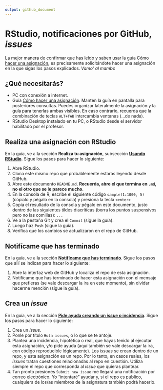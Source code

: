 ```yaml
---
output: github_document
---
```


<!-- Este .md fue generado a partir del .Rmd homónimo. Edítese el .Rmd -->


# RStudio, notificaciones por GitHub, *issues*

La mejor manera de confirmar que has leído y saben usar la guía [Cómo hacer una asignación](https://github.com/maestria-geotel-master/material-de-apoyo/blob/master/ref/como-hacer-una-asignacion.md), es precisamente solicitándote hacer una asignación en la que sigas los pasos explicados. *Vamo' al mambo*

## ¿Qué necesitarás?

* PC con conexión a internet. 
* Guía [Cómo hacer una asignación](https://github.com/maestria-geotel-master/material-de-apoyo/blob/master/ref/como-hacer-una-asignacion.md). Manten la guía en pantalla para posteriores consultas. Puedes organizar lateralmente la asignación y la guía para tenerlas ambas visibles. En caso contrario, recuerda que la combinación de teclas `ALT+TAB` intercambia ventanas (...de nada).
* RStudio Desktop instalado en tu PC, o RStudio desde el servidor habilitado por el profesor.

## Realiza una asignación con RStudio

En la guía, ve a la sección **Realiza tu asignación**, subsección [**Usando RStudio**](https://github.com/maestria-geotel-master/material-de-apoyo/blob/master/ref/como-hacer-una-asignacion.md#usando-rstudio). Sigue los pasos para hacer lo siguiente:

1. Abre RStudio.
2. Clona este mismo repo que probablemente estarás leyendo desde GitHub.
3. Abre este documento `README.md`. **Recuerda, abre el que termina en `.md`, no el otro que se le parece mucho**.
4. En la consola de R, escribe el siguiente código `sample(1:1000, 5)` (cópialo y pégalo en la consola) y presiona la tecla `<enter>`
5. Copia el resultado de la consola y pégalo en este documento, justo dentro de las siguientes tildes diacríticas (borra los puntos suspensivos pero no las comillas): ` ... `
6. Ve a la pestaña Git y crea el `Commit` (sigue la guía).
7. Luego haz `Push` (sigue la guía).
8. Verifica que los cambios se actualizaron en el repo de GitHub.

## Notifícame que has terminado

En la guía, ve a la sección [**Notifícame que has terminado**](https://github.com/maestria-geotel-master/material-de-apoyo/blob/master/ref/como-hacer-una-asignacion.md#notif%C3%ADcame-que-has-terminado). Sigue los pasos que allí se indican para hacer lo siguiente:

1. Abre la interfaz web de GitHub y localiza el repo de esta asignación. 
2. Notifícame que has terminado de hacer esta asignación con el mensaje que prefieras (se vale descargar la ira en este momento), sin olvidar hacerme mención (sigue la guía).
   
## Crea un *issue*

En la guía, ve a la sección [**Pide ayuda creando un *issue* o incidencia**](https://github.com/maestria-geotel-master/material-de-apoyo/blob/master/ref/como-hacer-una-asignacion.md#pide-ayuda-creando-un-issue-o-incidencia). Sigue los pasos para hacer lo siguiente:

1. Crea un *issue*.
2. Ponle por título `Hola issues`, o lo que se te antoje.
3. Plantea una incidencia, hipotética o real, que hayas tenido al ejecutar esta asignación, y/o pide ayuda (aquí también se vale descargar la ira, con código reproducible lógicamente). Los *issues* se crean dentro de un repo, y esta asignación es un repo. Por lo tanto, en casos reales, los *issues* tratan cuestiones relacionadas al repo en cuestión. Utiliza siempre el repo que corresponda al *issue* que quieras plantear.
4. Tan pronto presiones `Submit new issue` me llegará una notificación por correo electrónico. Yo "intentaré" ayudar y, si el repo es público, cualquiera de los/as miembros de la asignatura también podrá hacerlo.
